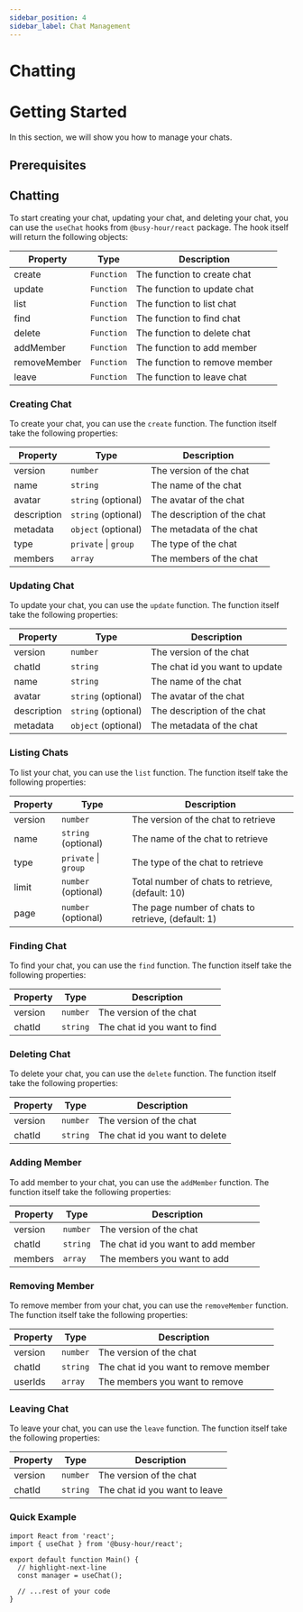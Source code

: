 ```yaml
---
sidebar_position: 4
sidebar_label: Chat Management
---
```



# Chatting

# Getting Started

In this section, we will show you how to manage your chats.

## Prerequisites

<GettingStartedPrerequisites />

## Chatting

To start creating your chat, updating your chat, and deleting your chat, you can use the `useChat` hooks from `@busy-hour/react` package. The hook itself will return the following objects:

| Property     | Type       | Description                   |
| ------------ | ---------- | ----------------------------- |
| create       | `Function` | The function to create chat   |
| update       | `Function` | The function to update chat   |
| list         | `Function` | The function to list chat     |
| find         | `Function` | The function to find chat     |
| delete       | `Function` | The function to delete chat   |
| addMember    | `Function` | The function to add member    |
| removeMember | `Function` | The function to remove member |
| leave        | `Function` | The function to leave chat    |

### Creating Chat

To create your chat, you can use the `create` function. The function itself take the following properties:

| Property    | Type                 | Description                 |
| ----------- | -------------------- | --------------------------- |
| version     | `number`             | The version of the chat     |
| name        | `string`             | The name of the chat        |
| avatar      | `string` (optional)  | The avatar of the chat      |
| description | `string` (optional)  | The description of the chat |
| metadata    | `object` (optional)  | The metadata of the chat    |
| type        | `private` \| `group` | The type of the chat        |
| members     | `array`              | The members of the chat     |

### Updating Chat

To update your chat, you can use the `update` function. The function itself take the following properties:

| Property    | Type                | Description                    |
| ----------- | ------------------- | ------------------------------ |
| version     | `number`            | The version of the chat        |
| chatId      | `string`            | The chat id you want to update |
| name        | `string`            | The name of the chat           |
| avatar      | `string` (optional) | The avatar of the chat         |
| description | `string` (optional) | The description of the chat    |
| metadata    | `object` (optional) | The metadata of the chat       |

### Listing Chats

To list your chat, you can use the `list` function. The function itself take the following properties:

| Property | Type                 | Description                                        |
| -------- | -------------------- | -------------------------------------------------- |
| version  | `number`             | The version of the chat to retrieve                |
| name     | `string` (optional)  | The name of the chat to retrieve                   |
| type     | `private` \| `group` | The type of the chat to retrieve                   |
| limit    | `number` (optional)  | Total number of chats to retrieve, (default: 10)   |
| page     | `number` (optional)  | The page number of chats to retrieve, (default: 1) |

### Finding Chat

To find your chat, you can use the `find` function. The function itself take the following properties:

| Property | Type     | Description                  |
| -------- | -------- | ---------------------------- |
| version  | `number` | The version of the chat      |
| chatId   | `string` | The chat id you want to find |

### Deleting Chat

To delete your chat, you can use the `delete` function. The function itself take the following properties:

| Property | Type     | Description                    |
| -------- | -------- | ------------------------------ |
| version  | `number` | The version of the chat        |
| chatId   | `string` | The chat id you want to delete |

### Adding Member

To add member to your chat, you can use the `addMember` function. The function itself take the following properties:

| Property | Type     | Description                        |
| -------- | -------- | ---------------------------------- |
| version  | `number` | The version of the chat            |
| chatId   | `string` | The chat id you want to add member |
| members  | `array`  | The members you want to add        |

### Removing Member

To remove member from your chat, you can use the `removeMember` function. The function itself take the following properties:

| Property | Type     | Description                           |
| -------- | -------- | ------------------------------------- |
| version  | `number` | The version of the chat               |
| chatId   | `string` | The chat id you want to remove member |
| userIds  | `array`  | The members you want to remove        |

### Leaving Chat

To leave your chat, you can use the `leave` function. The function itself take the following properties:

| Property | Type     | Description                   |
| -------- | -------- | ----------------------------- |
| version  | `number` | The version of the chat       |
| chatId   | `string` | The chat id you want to leave |

### Quick Example

```tsx title="src/main.tsx"
import React from 'react';
import { useChat } from '@busy-hour/react';

export default function Main() {
  // highlight-next-line
  const manager = useChat();

  // ...rest of your code
}
```
